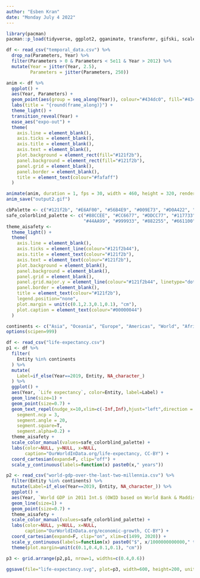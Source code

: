 ```yaml
---
author: "Esben Kran"
date: "Monday July 4 2022"
---
```


```r
library(pacman)
pacman::p_load(tidyverse, ggplot2, gganimate, transformr, gifski, scales, ggrepel, svglite, gridExtra)
```

```r
df <- read_csv("temporal_data.csv") %>%
  drop_na(Parameters, Year) %>% 
  filter(Parameters > 0 & Parameters < 5e11 & Year > 2012) %>% 
  mutate(Year = jitter(Year, 2.5),
         Parameters = jitter(Parameters, 250))

anim <- df %>%
  ggplot() +
  aes(Year, Parameters) +
  geom_point(aes(group = seq_along(Year)), colour="#434dc0", fill="#434dc055", pch=21, size=3.5) +
  labs(title = "{round(frame_along)}") +
  theme_light() +
  transition_reveal(Year) +
  ease_aes("expo-out") +
  theme(
    axis.line = element_blank(),
    axis.ticks = element_blank(),
    axis.title = element_blank(),
    axis.text = element_blank(),
    plot.background = element_rect(fill="#121f2b"),
    panel.background = element_rect(fill="#121f2b"),
    panel.grid = element_blank(),
    panel.border = element_blank(),
    title = element_text(colour="#fafaff")
  )

animate(anim, duration = 1, fps = 30, width = 460, height = 320, renderer = gifski_renderer())
anim_save("output2.gif")
```

```r
cbPalette <- c("#121f2b", "#E6AF00", "#56B4E9", "#009E73", "#D0A422", "#0072B2", "#D55E00", "#CC79A7")
safe_colorblind_palette <- c("#88CCEE", "#CC6677", "#DDCC77", "#117733", "#332288", "#AA4499", 
                             "#44AA99", "#999933", "#882255", "#661100", "#6699CC", "#888888")
theme_aisafety <-
  theme_light() +
  theme(
    axis.line = element_blank(),
    axis.ticks = element_line(colour="#121f2b44"),
    axis.title = element_text(colour="#121f2b"),
    axis.text = element_text(colour="#121f2b"),
    plot.background = element_blank(),
    panel.background = element_blank(),
    panel.grid = element_blank(),
    panel.grid.major.y = element_line(colour="#121f2b44", linetype="dotted"),
    panel.border = element_blank(),
    title = element_text(colour="#121f2b"),
    legend.position="none",
    plot.margin = unit(c(0.1,2.3,0.1,0.1), "cm"),
    plot.caption = element_text(colour="#00000044")
  )

continents <- c("Asia", "Oceania", "Europe", "Americas", "World", "Africa")
options(scipen=999)

df <- read_csv("life-expectancy.csv")
p1 <- df %>% 
  filter(
    Entity %in% continents
  ) %>% 
  mutate(
    Label=if_else(Year==2019, Entity, NA_character_)
  ) %>% 
  ggplot() +
  aes(Year, `Life expectancy`, color=Entity, label=Label) +
  geom_line(size=1) +
  geom_point(size=0.7) +
  geom_text_repel(nudge_x=10,xlim=c(-Inf,Inf),hjust="left",direction = "y",segment.curvature = -0.1,
    segment.ncp = 3,
    segment.angle = 20,
    segment.square=T,
    segment.alpha=0.2) +
  theme_aisafety +
  scale_color_manual(values=safe_colorblind_palette) +
  labs(color=NULL, y=NULL, x=NULL,
       caption="OurWorldInData.org/life-expectancy, CC-BY") +
  coord_cartesian(expand=F, clip="off") +
  scale_y_continuous(labels=function(x) paste0(x," years"))

p2 <- read_csv("world-gdp-over-the-last-two-millennia.csv") %>% 
  filter(Entity %in% continents) %>% 
  mutate(Label=if_else(Year==2019, Entity, NA_character_)) %>% 
  ggplot() +
  aes(Year, `World GDP in 2011 Int.$ (OWID based on World Bank & Maddison (2017))`, color=Entity, label=Label) +
  geom_line(size=1) +
  geom_point(size=0.7) +
  theme_aisafety +
  scale_color_manual(values=safe_colorblind_palette) +
  labs(color=NULL, y=NULL, x=NULL,
       caption="OurWorldInData.org/economic-growth, CC-BY") +
  coord_cartesian(expand=F, clip="on", xlim=c(1499, 2020)) +
  scale_y_continuous(labels=function(x) paste0("$", x/1000000000000," trillion")) +
  theme(plot.margin=unit(c(0.1,0.4,0.1,0.1), "cm"))

p3 <- grid.arrange(p2,p1, nrow=1, widths=c(0.4,0.6))

ggsave(file="life-expectancy.svg", plot=p3, width=600, height=200, units="px", dpi=72)

```
























